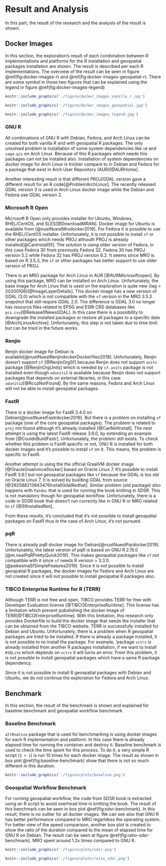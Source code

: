# Result and Analysis {#result-analysis}

In this part, the result of the research and the analysis of the result is shown.

## Docker Images

In this section, the exploration's result of each combination between R implementations and platforms for the R installation and geospatial packages installation are shown. The result is described per each R implementations. The overview of the result can be seen in figure \@ref(fig:docker-images-r) and \@ref(fig:docker-images-geospatial-r). There are some symbol in those two figures that can be explained using the legend in figure \@ref(fig:docker-images-legend)

```r
knitr::include_graphics('./figure/docker_images_vanilla_r.jpg')
```

```r
knitr::include_graphics('./figure/docker_images_geospatial.jpg')
```

```r
knitr::include_graphics('./figure/docker_images_legend.jpg')
```

### GNU R

All combinations of GNU R with Debian, Fedora, and Arch Linux can be created for both vanilla R and with geospatial R packages. The only unsolved problem is installation of some system dependencies like `v8` and `saga-gis` on Arch Linux. Because of this R packages which needs this packages can not be installed also. Installation of system dependencies on docker image for Arch Linux is trickier compare to in Debian and Fedora for a package that exist in Arch User Repository (AUR)[@AURHome].

Another interesting result is that different PROJ/GDAL version gave a different result for an R code[@ProblemArchLinux]. The recently released GDAL version 3 is used in Arch Linux docker image while the Debian and Fedora use GDAL version 2.

### Microsoft R Open

Microsoft R Open only provides installer for Ubuntu, Windows, RHEL/CentOS, and SLES[@DownloadMRAN]. Docker image for Ubuntu is available from [@nustNuestMrodocker2019]. For Fedora it is possible to use the RHEL/CentOS installer. Unfortunately, it is not possible to install `sf` or other packages which needs PROJ althouth PROJ is already installed[@CanInstallSf]. The solution is using older version of Fedora, in this case Fedora 30 from previously Fedora 32. Fedora 30 has PROJ version 5.2 while Fedora 32 has PROJ version 6.2. It seems since MRO is based on R 3.5.3, the `sf` or other packages has better support to use older version of PROJ.

There is an MRO package for Arch Linux in AUR [@AURMicrosoftropen]. By using this package, MRO can be installed on Arch Linux. Unfortunately, the base image for Arch Linux that is used on the exploration is quite new (tag = 20200106)[@ImageLayerDetails]. This docker image has a new version of GDAL (3.0) which is not compatible with the `sf` version in the MRO 3.5.3 snapshot that still require GDAL 2.0. The difference is GDAL 3.0 no longer has resource files related to EPSG and ESRI CRS  databases like `pcs.csv`[@Release0NewsGDAL]. In this case there is a possibility to downgrade the installed packages or restore all packages to a specific date [@ArchLinuxArchive]. Unfortunately, this step is not taken due to time limit but can be tried in the future works.

### Renjin

Renjin docker image for Debian is available[@nustNuestRenjindockerDockerfiles2019]. Unfortunately, Renjin doesn't support `sf` [@RenjinOrgSf] because Renjin does not support `units` package [@RenjinOrgUnits] which is needed by `sf`. `units` package is not installed even though `udunits2` is available because Renjin does not support packages that depends on external libraries, in this case `udunits2`[@RccpNotFound]. By the same reasons, Fedora and Arch Linux will not be able to install geospatial packages.

### FastR

There is a docker image for FastR 3.4.0 on Debian[@nustNuestFastrdocker2019]. But there is a problem on installing `sf` package (one of the core geospatial packages). The problem is related to `proj` not found although it's already installed [@CanNotInstall]. The next attempt is using the latest FastR release 3.6.0, by extending an example from [@CouldnBuildFastr]. Unfortunately, the problem still exists. To check whether this problem is FastR specific or not, GNU R is installed for both docker images and it's possible to install `sf` on it. This means, the problem is specific to FastR.

Another attempt is using the the official GraalVM docker image [@OracleGraalvmceDocker] based on Oracle Linux 7. It's possible to install FastR 3.6.1 but not geospatial packages like `sf` because the GDAL is too old on Oracle Linux 7. It is solved by building GDAL from source [@262588213843476InstallGdalRedhat]. Similar problem (old package) also happens with `Pandoc` that is used for running the book knitting in SDSR. This is not mandatory though for geospatial workflow. Unfortunately, there is a code in SDSR book that doesn't run correctly like in GNU R or MRO related to `sf` [@SfInstalledNot].

From these results, it's concluded that it's not possible to install geospatial packages on FastR thus in the case of Arch Linux, it's not pursued.


### pqR

There is already pqR docker image for Debian[@nustNuestPqrdocker2019]. Unfortunately, the latest version of pqR is based on GNU R 2.15.0 [@m.nealPqRPrettyQuick2019]. This makes geospatial packages like `sf` not compatible with it since `sf` needs R version > 3.3.0.[@pebesmaSfSimpleFeatures2019]. Since it is not possible to install geospatial R packages, the docker images for Fedora and Arch Linux are not created since it will not possible to install geospatial R packages also.

### TIBCO Enterprise Runtime for R (TERR)

Although TERR is not free and open, TIBCO provides TERR for free with Developer Evaluation license [@TIBCOEnterpriseRuntime]. This license has a limitation which prevent pubslishing the docker image of TERR[@TIBCOEnterpriseRuntime]. With this limitation, this research only provides Dockerfile to build the docker image that needs the installer that can be obtained from the TIBCO website. TERR is successfully installed for Debian and Ubuntu. Unfortunately, there is a problem when R geospatial packages are tried to be installed. If there is already a package installed, it is not possible to re-install the package. For example, 'package `vctrs` is already installed from another R packages installation, if we want to install `RSQLite` which depends on `vctrs` it will turns an error. From this problem, it is not possible to install geospatial packages which have a same R package dependency.

Since it is not possible to install R geospatial packages with Debian and Ubuntu, we do not continue the exploration for Fedora and Arch Linux.

## Benchmark

In this section, the result of the benchmark is shown and explained for baseline benchmark and geospatial workflow benchmark

### Baseline Benchmark

`altRnative` package that is used for benchmarking is using docker images for each R implementation and platform. In this case there is already elapsed time for running the container and destroy it. Baseline benchmark is used to check the time spent for this process. To do it, a very simple R script (`1 + 1`) is run 10 times for each docker image. The result as shown in box plot \@ref(fig:baseline-benchmark) show that there is not so much different in this duration.


```r
knitr::include_graphics('./figure/plots/baseline.png')
```

### Geospatial Workflow Benchmark

For running geospatial workflow, the code from SDSR book is extracted using an R script to avoid overhead time in knitting the book. The result of this benchmark can be seen in box plot \@ref(fig:sdsr-benchmark). In this result, there is no outlier for all docker images. We can see also that GNU R has better performance compared to MRO regarldess the operating system. For better view of the speed comparison, another box plot is created to show the ratio of the duration compared to the mean of elapsed time for GNU R on Debian. The result can be seen at figure \@ref(fig:ratio-sdsr-benchmark). MRO spent around 1.2x times compared to GNU R.

```r
knitr::include_graphics('./figure/plots/sdsr.png')
```

```r
knitr::include_graphics('./figure/plots/ratio_sdsr.png')
```

